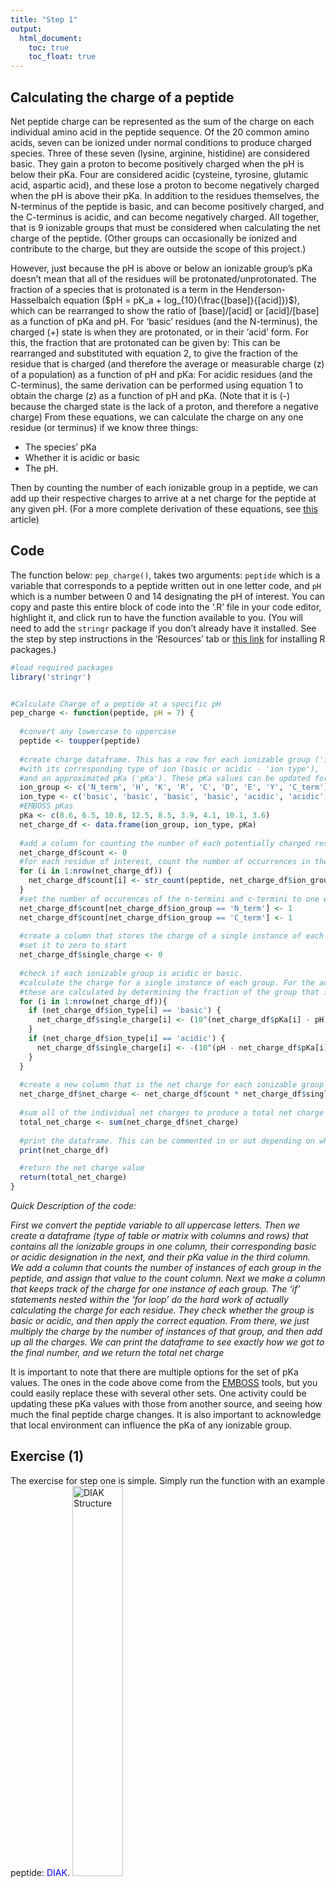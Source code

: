 ```yaml
---
title: "Step 1"
output:
  html_document:
    toc: true
    toc_float: true
---
```


## Calculating the charge of a peptide
Net peptide charge can be represented as the sum of the charge on each individual amino acid in the peptide sequence. Of the 20 common amino acids, seven can be ionized under normal conditions to produce charged species. Three of these seven (lysine, arginine, histidine) are considered basic. They gain a proton to become positively charged when the pH is below their pKa. Four are considered acidic (cysteine, tyrosine, glutamic acid, aspartic acid), and these lose a proton to become negatively charged when the pH is above their pKa. In addition to the residues themselves, the N-terminus of the peptide is basic, and can become positively charged, and the C-terminus is acidic, and can become negatively charged. All together, that is 9 ionizable groups that must be considered when calculating the net charge of the peptide. (Other groups can occasionally be ionized and contribute to the charge, but they are outside the scope of this project.)

However, just because the pH is above or below an ionizable group's pKa doesn't mean that all of the residues will be protonated/unprotonated. The fraction of a species that is protonated is a term in the Henderson-Hasselbalch equation ($pH = pK_a + log_{10}(\frac{[base]}{[acid]})$), which can be rearranged to show the ratio of [base]/[acid] or [acid]/[base] as a function of pKa and pH.
\begin{equation}
\tag{1}
\frac{[base]}{[acid]} = 10^{(pH-pK_a)}
\end{equation}
\begin{equation}
\tag{2}
\frac{[acid]}{[base]} = 10^{(pK_a-pH)}
\end{equation}
For 'basic' residues (and the N-terminus), the charged (+) state is when they are protonated, or in their 'acid' form. For this, the fraction that are protonated can be given by:
\begin{equation}
\tag{3}
f=\frac{[acid]}{[acid] + [base]}
\end{equation}
This can be rearranged and substituted with equation 2, to give the fraction of the residue that is charged (and therefore the average or measurable charge (z) of a population) as a function of pH and pKa:
\begin{equation}
\tag{4}
z_{basic}=\frac{10^{(pK_a-pH)}}{10^{(pK_a-pH)} + 1}
\end{equation}
For acidic residues (and the C-terminus), the same derivation can be performed using equation 1 to obtain the charge (z) as a function of pH and pKa. (Note that it is (-) because the charged state is the lack of a proton, and therefore a negative charge)
\begin{equation}
\tag{5}
z_{acidic}=-(\frac{10^{(pH-pK_a)}}{10^{(pH-pK_a)} + 1})
\end{equation}
From these equations, we can calculate the charge on any one residue (or terminus) if we know three things:  

* The species' pKa
* Whether it is acidic or basic
* The pH.  

Then by counting the number of each ionizable group in a peptide, we can add up their respective charges to arrive at a net charge for the peptide at any given pH. (For a more complete derivation of these equations, see [this](https://pubs.acs.org/doi/abs/10.1021/ed100232j) article)  

## Code
The function below: `pep_charge()`, takes two arguments: `peptide` which is a variable that corresponds to a peptide written out in one letter code, and `pH` which is a number between 0 and 14 designating the pH of interest. You can copy and paste this entire block of code into the '.R' file in your code editor, highlight it, and click run to have the function available to you. (You will need to add the `stringr` package if you don't already have it installed. See the step by step instructions in the 'Resources' tab or [this link](http://derekogle.com/IFAR/supplements/installations/InstallPackagesRStudio.html) for installing R packages.)

```r
#load required packages
library('stringr')


#Calculate Charge of a peptide at a specific pH
pep_charge <- function(peptide, pH = 7) {
  
  #convert any lowercase to uppercase
  peptide <- toupper(peptide)
  
  #create charge dataframe. This has a row for each ionizable group ('ion group'),
  #with its corresponding type of ion (basic or acidic - 'ion type'),
  #and an approximated pKa ('pKa'). These pKa values can be updated for different situations
  ion_group <- c('N_term', 'H', 'K', 'R', 'C', 'D', 'E', 'Y', 'C_term')
  ion_type <- c('basic', 'basic', 'basic', 'basic', 'acidic', 'acidic', 'acidic', 'acidic', 'acidic')
  #EMBOSS pKas
  pKa <- c(8.6, 6.5, 10.8, 12.5, 8.5, 3.9, 4.1, 10.1, 3.6)
  net_charge_df <- data.frame(ion_group, ion_type, pKa)
  
  #add a column for counting the number of each potentially charged residue, set at 0 to start
  net_charge_df$count <- 0
  #for each residue of interest, count the number of occurrences in the peptide
  for (i in 1:nrow(net_charge_df)) {
    net_charge_df$count[i] <- str_count(peptide, net_charge_df$ion_group[i])
  }
  #set the number of occurences of the n-termini and c-termini to one each
  net_charge_df$count[net_charge_df$ion_group == 'N_term'] <- 1
  net_charge_df$count[net_charge_df$ion_group == 'C_term'] <- 1
  
  #create a column that stores the charge of a single instance of each ionizable group at the given pH.
  #set it to zero to start
  net_charge_df$single_charge <- 0
  
  #check if each ionizable group is acidic or basic.
  #calculate the charge for a single instance of each group. For the acidic groups, this charge will be negative (lost a proton)
  #these are calculated by determining the fraction of the group that is protonated vs. not protonated using the supplied pH and pKa values
  for (i in 1:nrow(net_charge_df)){
    if (net_charge_df$ion_type[i] == 'basic') {
      net_charge_df$single_charge[i] <- (10^(net_charge_df$pKa[i] - pH))/((10^(net_charge_df$pKa[i] - pH)) + 1)
    }
    if (net_charge_df$ion_type[i] == 'acidic') {
      net_charge_df$single_charge[i] <- -(10^(pH - net_charge_df$pKa[i]))/((10^(pH - net_charge_df$pKa[i])) + 1)
    }
  }
  
  #create a new column that is the net charge for each ionizable group (simply the charge of one instance * number of instances)
  net_charge_df$net_charge <- net_charge_df$count * net_charge_df$single_charge
  
  #sum all of the individual net charges to produce a total net charge of the peptide.
  total_net_charge <- sum(net_charge_df$net_charge)
  
  #print the dataframe. This can be commented in or out depending on whether this information is wanted
  print(net_charge_df)

  #return the net charge value
  return(total_net_charge)
}

```

*Quick Description of the code:*

*First we convert the peptide variable to all uppercase letters. Then we create a dataframe (type of table or matrix with columns and rows) that contains all the ionizable groups in one column, their corresponding basic or acidic designation in the next, and their pKa value in the third column. We add a column that counts the number of instances of each group in the peptide, and assign that value to the count column. Next we make a column that keeps track of the charge for one instance of each group. The 'if' statements nested within the 'for loop' do the hard work of actually calculating the charge for each residue. They check whether the group is basic or acidic, and then apply the correct equation. From there, we just multiply the charge by the number of instances of that group, and then add up all the charges. We can print the dataframe to see exactly how we got to the final number, and we return the total net charge*

It is important to note that there are multiple options for the set of pKa values. The ones in the code above come from the [EMBOSS](https://www.ebi.ac.uk/Tools/emboss/) tools, but you could easily replace these with several other sets. One activity could be updating these pKa values with those from another source, and seeing how much the final peptide charge changes. It is also important to acknowledge that local environment can influence the pKa of any ionizable group.

## Exercise (1)
The exercise for step one is simple. Simply run the function with an example peptide: <font color="blue">DIAK</font>. 
![*DIAK Structure*](DIAK.png){width=40%}   

This peptide has 4 ionizable groups: Aspartic acid, Lysine, the N-terminus, and the C-terminus. We will evaluate the charge of this peptide at 2 different pH values: 7.0 and 3.0. 

After ensuring that you have loaded the `pep_charge()` function, try it out in the console. We will set `peptide = "DIAK"` and `pH = 7.0` first. Type or copy and paste the code below into your console and press enter.
```r
pep_charge(peptide = "DIAK", pH = 7.0)
```
The first printout is the dataframe that we used to create each charge. Can you tell what each column is for? Read through the `pep_charge()` code above, and compare it to this dataframe to determine how each value is calculated.

The second printout is the net charge that we calculated. It is negative, but very close to 0, indicating that this peptide is close to neutral at pH 7.0 even though there are 4 charged groups. This is because the positive charges of the N-terminus and the Lysine cancel out the negative charges of the Aspartate and the C-terminus. Lets try the same thing at pH 3.0.
```r
pep_charge(peptide = "DIAK", pH = 3.0)
```
At this lower pH, the charge of the peptide is more than 1.5 and less than 2. Why is this? Both of the basic residues are essentially fully charged at this pH (see the `net_charge` column), but only about 10% and 20% of the Asp and C-term are negatively charged. When these charges are added up, we get a value of +1.7 for the net charge of the peptide.

<font color="purple">Take screenshots of your console showing the dataframe and net charge for DIAK at pH 7 and pH 3, and paste this into your assignment. Predict the charge of "DIAK" at pH 12, and feel free to run `pep_charge()` at that pH to check your answer.</font>